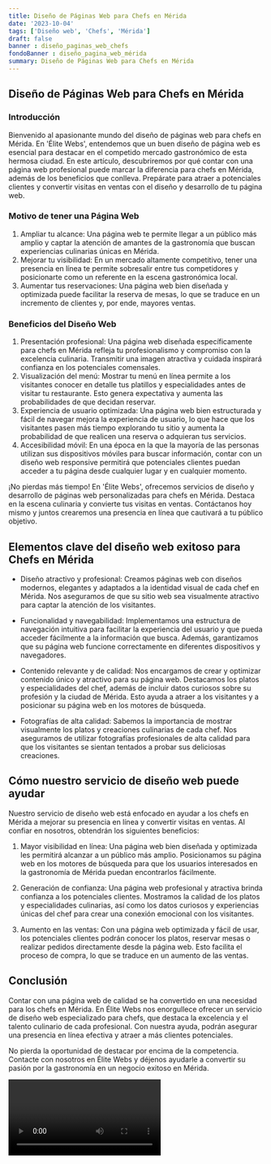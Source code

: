 ```yaml
---
title: Diseño de Páginas Web para Chefs en Mérida
date: '2023-10-04'
tags: ['Diseño web', 'Chefs', 'Mérida']
draft: false
banner : diseño_paginas_web_chefs
fondoBanner : diseño_pagina_web_mérida
summary: Diseño de Páginas Web para Chefs en Mérida
---
```


## Diseño de Páginas Web para Chefs en Mérida

### Introducción
Bienvenido al apasionante mundo del diseño de páginas web para chefs en Mérida. En 'Élite Webs', entendemos que un buen diseño de página web es esencial para destacar en el competido mercado gastronómico de esta hermosa ciudad. En este artículo, descubriremos por qué contar con una página web profesional puede marcar la diferencia para chefs en Mérida, además de los beneficios que conlleva. Prepárate para atraer a potenciales clientes y convertir visitas en ventas con el diseño y desarrollo de tu página web.

### Motivo de tener una Página Web
1. Ampliar tu alcance: Una página web te permite llegar a un público más amplio y captar la atención de amantes de la gastronomía que buscan experiencias culinarias únicas en Mérida.
2. Mejorar tu visibilidad: En un mercado altamente competitivo, tener una presencia en línea te permite sobresalir entre tus competidores y posicionarte como un referente en la escena gastronómica local.
3. Aumentar tus reservaciones: Una página web bien diseñada y optimizada puede facilitar la reserva de mesas, lo que se traduce en un incremento de clientes y, por ende, mayores ventas.

### Beneficios del Diseño Web
1. Presentación profesional: Una página web diseñada específicamente para chefs en Mérida refleja tu profesionalismo y compromiso con la excelencia culinaria. Transmitir una imagen atractiva y cuidada inspirará confianza en los potenciales comensales.
2. Visualización del menú: Mostrar tu menú en línea permite a los visitantes conocer en detalle tus platillos y especialidades antes de visitar tu restaurante. Esto genera expectativa y aumenta las probabilidades de que decidan reservar.
3. Experiencia de usuario optimizada: Una página web bien estructurada y fácil de navegar mejora la experiencia de usuario, lo que hace que los visitantes pasen más tiempo explorando tu sitio y aumenta la probabilidad de que realicen una reserva o adquieran tus servicios.
4. Accesibilidad móvil: En una época en la que la mayoría de las personas utilizan sus dispositivos móviles para buscar información, contar con un diseño web responsive permitirá que potenciales clientes puedan acceder a tu página desde cualquier lugar y en cualquier momento.

¡No pierdas más tiempo! En 'Élite Webs', ofrecemos servicios de diseño y desarrollo de páginas web personalizadas para chefs en Mérida. Destaca en la escena culinaria y convierte tus visitas en ventas. Contáctanos hoy mismo y juntos crearemos una presencia en línea que cautivará a tu público objetivo.

<GifSeo />

<Cta />

## Elementos clave del diseño web exitoso para Chefs en Mérida

- Diseño atractivo y profesional: Creamos páginas web con diseños modernos, elegantes y adaptados a la identidad visual de cada chef en Mérida. Nos aseguramos de que su sitio web sea visualmente atractivo para captar la atención de los visitantes.

- Funcionalidad y navegabilidad: Implementamos una estructura de navegación intuitiva para facilitar la experiencia del usuario y que pueda acceder fácilmente a la información que busca. Además, garantizamos que su página web funcione correctamente en diferentes dispositivos y navegadores.

- Contenido relevante y de calidad: Nos encargamos de crear y optimizar contenido único y atractivo para su página web. Destacamos los platos y especialidades del chef, además de incluir datos curiosos sobre su profesión y la ciudad de Mérida. Esto ayuda a atraer a los visitantes y a posicionar su página web en los motores de búsqueda.

- Fotografías de alta calidad: Sabemos la importancia de mostrar visualmente los platos y creaciones culinarias de cada chef. Nos aseguramos de utilizar fotografías profesionales de alta calidad para que los visitantes se sientan tentados a probar sus deliciosas creaciones.

## Cómo nuestro servicio de diseño web puede ayudar

Nuestro servicio de diseño web está enfocado en ayudar a los chefs en Mérida a mejorar su presencia en línea y convertir visitas en ventas. Al confiar en nosotros, obtendrán los siguientes beneficios:

1. Mayor visibilidad en línea: Una página web bien diseñada y optimizada les permitirá alcanzar a un público más amplio. Posicionamos su página web en los motores de búsqueda para que los usuarios interesados en la gastronomía de Mérida puedan encontrarlos fácilmente.

2. Generación de confianza: Una página web profesional y atractiva brinda confianza a los potenciales clientes. Mostramos la calidad de los platos y especialidades culinarias, así como los datos curiosos y experiencias únicas del chef para crear una conexión emocional con los visitantes.

3. Aumento en las ventas: Con una página web optimizada y fácil de usar, los potenciales clientes podrán conocer los platos, reservar mesas o realizar pedidos directamente desde la página web. Esto facilita el proceso de compra, lo que se traduce en un aumento de las ventas.

## Conclusión

Contar con una página web de calidad se ha convertido en una necesidad para los chefs en Mérida. En Élite Webs nos enorgullece ofrecer un servicio de diseño web especializado para chefs, que destaca la excelencia y el talento culinario de cada profesional. Con nuestra ayuda, podrán asegurar una presencia en línea efectiva y atraer a más clientes potenciales.

No pierda la oportunidad de destacar por encima de la competencia. Contacte con nosotros en Élite Webs y déjenos ayudarle a convertir su pasión por la gastronomía en un negocio exitoso en Mérida.

<Video />

<CtaBot job='Chefs' city='Mérida'/>

<Gmaps query='Mérida+españa+maps' />